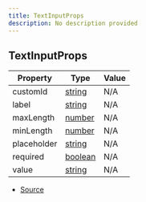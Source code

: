 ```yaml
---
title: TextInputProps
description: No description provided
---
```


## TextInputProps

| Property | Type | Value |
| ----------- | ----------- | ----------- |
| customId | [string](https://developer.mozilla.org/en-US/docs/Web/JavaScript/Reference/Global_Objects/String) | N/A |
| label | [string](https://developer.mozilla.org/en-US/docs/Web/JavaScript/Reference/Global_Objects/String) | N/A |
| maxLength | [number](https://developer.mozilla.org/en-US/docs/Web/JavaScript/Reference/Global_Objects/Number) | N/A |
| minLength | [number](https://developer.mozilla.org/en-US/docs/Web/JavaScript/Reference/Global_Objects/Number) | N/A |
| placeholder | [string](https://developer.mozilla.org/en-US/docs/Web/JavaScript/Reference/Global_Objects/String) | N/A |
| required | [boolean](https://developer.mozilla.org/en-US/docs/Web/JavaScript/Reference/Global_Objects/Boolean) | N/A |
| value | [string](https://developer.mozilla.org/en-US/docs/Web/JavaScript/Reference/Global_Objects/String) | N/A |


- [Source](https://github.com/underctrl-io/commandkit/blob/141d1404ab18a8e659209a0fab65466bf3b6dd85/packages/commandkit/src/components/v1/modal/Modal.ts#L72)